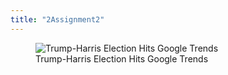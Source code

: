 ---
title: "2Assignment2"
---

![Trump-Harris Election Hits Google Trends](\images\TrumpHarrisElectionR.png)
